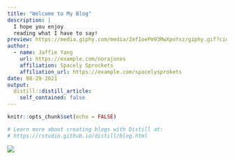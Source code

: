 ```yaml
---
title: "Welcome to My Blog️️"
description: |
  I hope you enjoy 
  reading what I have to say!
preview: https://media.giphy.com/media/ZefIoePm93MwXpoYxz/giphy.gif?cid=790b7611a90b02e790aaa372e87ffd4155ade1c4a2ba8c78&rid=giphy.gif&ct=g
author:
  - name: Jaffie Yang
    url: https://example.com/norajones
    affiliation: Spacely Sprockets
    affiliation_url: https://example.com/spacelysprokets
date: 08-29-2021
output:
  distill::distill_article:
    self_contained: false
---
```


```r
knitr::opts_chunk$set(echo = FALSE)

# Learn more about creating blogs with Distill at:
# https://rstudio.github.io/distill/blog.html

```

![](https://media.giphy.com/media/ZefIoePm93MwXpoYxz/giphy.gif?cid=790b7611a90b02e790aaa372e87ffd4155ade1c4a2ba8c78&rid=giphy.gif&ct=g)